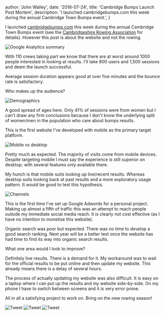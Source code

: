
  author: 'John Walley',
  date: '2016-07-24',
  title: 'Cambridge Bumps Launch Post Mortem',
  description:
    'I launched cambridgebumps.com this week during the annual Cambridge Town Bumps event.',
}


I launched [cambridgebumps.com](http://www.cambridgebumps.com/) this week during the annual Cambridge Town Bumps event (see the [Cambridgeshire Rowing Association](http://www.crarowing.co.uk/town-bumps) for details). However this post is about the website and not the rowing.

<Image src={analytics} alt="Google Analytics summary" />

With 110 crews taking part we know that there are at worst around 1000 people interested in looking at results. I'll take 800 users and 1,500 sessions and deem the launch successful.

Average session duration appears good at over five minutes and the bounce rate is satisfactory.

Who makes up the audience?

<Image src={demographics} alt="Demographics" />

A good spread of ages here. Only 41% of sessions were from women but I can't draw any firm conclusions because I don't know the underlying split of women/men in the population who care about bumps results.

This is the first website I've developed with mobile as the primary target platform.

<Image src={mobileVsDesktop} alt="Mobile vs desktop" />

Pretty much as expected. The majority of visits come from mobile devices. Despite targeting mobile I must say the experience is still superior on desktop; with several features only available there.

My hunch is that mobile suits looking up live/recent results. Whereas desktop suits looking back at past results and a more exploratory usage pattern. It would be good to test this hypothesis.

<Image src={sources} alt="Channels" />

This is the first time I've set up Google Adwords for a personal project. Making up almost a fifth of traffic this was an attempt to reach people outside my immediate social media reach. It is clearly not cost effective (as I have no intention to monetise this website).

Organic search was poor but expected. There was no time to develop a good search ranking. Next year will be a better test once the website has had time to find its way into organic search results.

What one area would I look to improve?

Definitely live results. There is a demand for it. My workaround was to wait for the official results to be put online and then update my website. This already means there is a delay of several hours.

The process of actually updating my website was also difficult. It is easy on a laptop where I can put up the results and my website side-by-side. On my phone I have to switch between screens and it is very error prone.

All in all a satisfying project to work on. Bring on the new rowing season!

<Image src={twitter1} alt="Tweet" />

<Image src={twitter2} alt="Tweet" />

<Image src={twitter3} alt="Tweet" />
